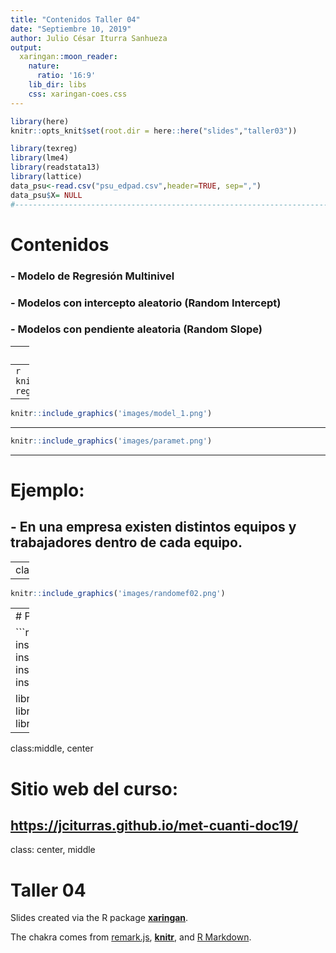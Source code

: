 ```yaml
---
title: "Contenidos Taller 04"
date: "Septiembre 10, 2019"
author: Julio César Iturra Sanhueza
output:
  xaringan::moon_reader:
    nature:
      ratio: '16:9'
    lib_dir: libs
    css: xaringan-coes.css
---
```

```r
library(here)
knitr::opts_knit$set(root.dir = here::here("slides","taller03"))
```

```r
library(texreg)
library(lme4) 
library(readstata13) 
library(lattice)
data_psu<-read.csv("psu_edpad.csv",header=TRUE, sep=",")
data_psu$X= NULL
#------------------------------------------------------------------------------#

```


# Contenidos 

### - Modelo de Regresión Multinivel 
### - Modelos con intercepto aleatorio (Random Intercept)
### - Modelos con pendiente aleatoria (Random Slope)

---
class: center, middle

# Regresión lineal multinivel


 ## $$Y_{ti}= \gamma_{00}+\gamma_{10}X_{ij}+u_{0j} + r_{ij}$$


---
```r
knitr::include_graphics('images/fitted-regress1.png')
```

---

```r
knitr::include_graphics('images/model_1.png')
```

---

```r
knitr::include_graphics('images/paramet.png') 
```

---

# Ejemplo:

## - En una empresa existen distintos equipos y trabajadores dentro de cada equipo.


---
class:middle
```r
knitr::include_graphics('images/randomef01.png') 
```


---
 
```r
knitr::include_graphics('images/randomef02.png')
```

---
# Paquetes

```r
# Para instalar las librerías:
install.packages("dplyr")
install.packages("texreg")
install.packages("readstata13")
install.packages("lme4")

library(texreg)
library(lme4) 
library(readstata13) 
library(lattice)
```



---

class:middle, center

# Sitio web del curso:

[**https://jciturras.github.io/met-cuanti-doc19/**](https://jciturras.github.io/met-cuanti-doc19/)
---
class: center, middle

# Taller 04

Slides created via the R package [**xaringan**](https://github.com/yihui/xaringan).

The chakra comes from [remark.js](https://remarkjs.com), [**knitr**](http://yihui.name/knitr), and [R Markdown](https://rmarkdown.rstudio.com).



